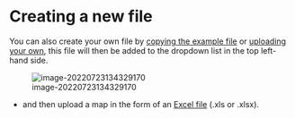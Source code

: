 # Creating a new file

You can also create your own file by [copying the example file](#xown-copy) or [uploading your own](#ximport), this file will then be added to the dropdown list in the top left-hand side.

![image-20220723134329170](_assets/image-20220723134329170.png)

- and then upload a map in the form of an [Excel file](#xuploading-and-updating) (.xls or .xlsx).

